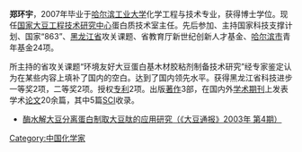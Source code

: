 {{BLP unsourced|time=2011-12-05T01:54:43+00:00}}
'''郑环宇'''，2007年毕业于[[哈尔滨工业大学|哈尔滨工业大学]]化学工程与技术专业，获得博士学位。现任[[国家大豆工程技术研究中心|国家大豆工程技术研究中心]]蛋白质技术室主任。先后参加、主持国家科技支撑计划、国家“863”、[[黑龙江省|黑龙江省]]攻关课题、省教育厅新世纪创新人才基金、[[哈尔滨市|哈尔滨市]]青年基金24项。

所主持的省攻关课题“环境友好大豆蛋白基木材胶粘剂制备技术研究”经专家鉴定认为在某些内容上填补了国内的空白。达到了国内领先水平。获得黑龙江省科技进步一等奖2项，二等奖2项。授权[[专利|专利]]2项。出版[[著作|著作]]3部，在国内外[[学术期刊|学术期刊]]上发表学术[[论文|论文]]20余篇，其中5篇[[SCI|SCI]]收录。

* [http://www.cqvip.com/qk/97825x/200304/8105481.html 酶水解大豆分离蛋白制取大豆肽的应用研究（《大豆通报》2003年 第4期）] 
[[Category:中国化学家|Category:中国化学家]]